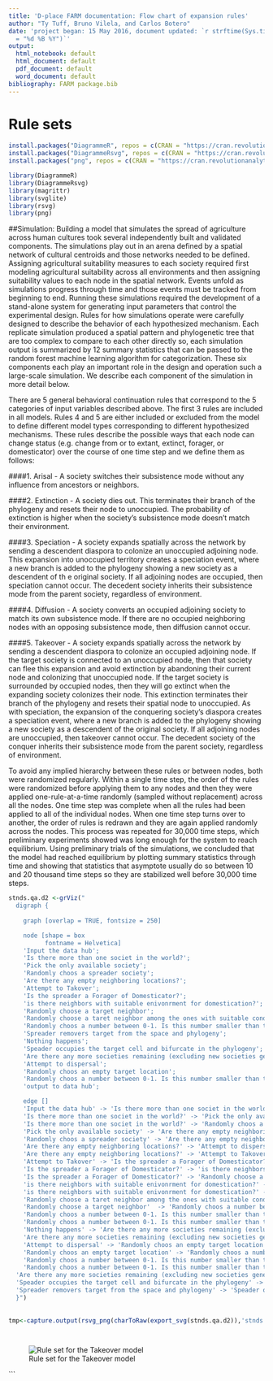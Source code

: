 ```yaml
---
title: 'D-place FARM documentation: Flow chart of expansion rules'
author: "Ty Tuff, Bruno Vilela, and Carlos Botero"
date: 'project began: 15 May 2016, document updated: `r strftime(Sys.time(), format
  = "%d %B %Y")`'
output:
  html_notebook: default
  html_document: default
  pdf_document: default
  word_document: default
bibliography: FARM package.bib
---
```


# Rule sets

```r
install.packages("DiagrammeR", repos = c(CRAN = "https://cran.revolutionanalytics.com"))
install.packages("DiagrammeRsvg", repos = c(CRAN = "https://cran.revolutionanalytics.com"))
install.packages("png", repos = c(CRAN = "https://cran.revolutionanalytics.com"))

library(DiagrammeR)
library(DiagrammeRsvg)
library(magrittr)
library(svglite)
library(rsvg)
library(png)

```


##Simulation:
  Building a model that simulates the spread of agriculture across human cultures took several independently built and validated components. The simulations play out in an arena defined by a spatial network of cultural centroids and those networks needed to be defined. Assigning agricultural suitability measures to each society required first modeling agricultural suitability across all environments and then assigning suitability values to each node in the spatial network. Events unfold as simulations progress through time and those events must be tracked from beginning to end. Running these simulations required the development of a stand-alone system for generating input parameters that control the experimental design.  Rules for how simulations operate were carefully designed to describe the behavior of each hypothesized mechanism. Each replicate simulation produced a spatial pattern and phylogenetic tree that are too complex to compare to each other directly so, each simulation output is summarized by 12 summary statistics that can be passed to the random forest machine learning algorithm for categorization. These six components each play an important role in the design and operation such a large-scale simulation. We describe each component of the simulation in more detail below. 

  There are 5 general behavioral continuation rules that correspond to the 5 categories of input variables described above. The first 3 rules are included in all models. Rules 4 and 5 are either included or excluded from the model to define different model types corresponding to different hypothesized mechanisms. These rules describe the possible ways that each node can change status (e.g. change from or to extant, extinct, forager, or domesticator) over the course of one time step and we define them as follows:

####1.	Arisal - 
A society switches their subsistence mode without any influence from ancestors or neighbors.  

####2.	Extinction - 
A society dies out. This terminates their branch of the phylogeny and resets their node to unoccupied. The probability of extinction is higher when the society's subsistence mode doesn't match their environment.  

####3.	Speciation - 
A society expands spatially across the network by sending a descendent diaspora to colonize an unoccupied adjoining node. This expansion into unoccupied territory creates a speciation event, where a new branch is added to the phylogeny showing a new society as a descendent of th e original society. If all adjoining nodes are occupied, then speciation cannot occur. The decedent society inherits their subsistence mode from the parent society, regardless of environment.

####4.	Diffusion - 
A society converts an occupied adjoining society to match its own subsistence mode. If there are no occupied neighboring nodes with an opposing subsistence mode, then diffusion cannot occur. 

####5.	Takeover - 
A society expands spatially across the network by sending a descendent diaspora to colonize an occupied adjoining node. If the target society is connected to an unoccupied node, then that society can flee this expansion and avoid extinction by abandoning their current node and colonizing that unoccupied node. If the target society is surrounded by occupied nodes, then they will go extinct when the expanding society colonizes their node. This extinction terminates their branch of the phylogeny and resets their spatial node to unoccupied. As with speciation, the expansion of the conquering society's diaspora creates a speciation event, where a new branch is added to the phylogeny showing a new society as a descendent of the original society. If all adjoining nodes are unoccupied, then takeover cannot occur. The decedent society of the conquer inherits their subsistence mode from the parent society, regardless of environment.

  To avoid any implied hierarchy between these rules or between nodes, both were randomized regularly. Within a single time step, the order of the rules were randomized before applying them to any nodes and then they were applied one-rule-at-a-time randomly (sampled without replacement) across all the nodes. One time step was complete when all the rules had been applied to all of the individual nodes. When one time step turns over to another, the order of rules is redrawn and they are again applied randomly across the nodes. This process was repeated for 30,000 time steps, which preliminary experiments showed was long enough for the system to reach equilibrium. Using preliminary trials of the simulations, we concluded that the model had reached equilibrium by plotting summary statistics through time and showing that statistics that asymptote usually do so between 10 and 20 thousand time steps so they are stabilized well before 30,000 time steps. 






```r
stnds.qa.d2 <-grViz("
  digraph {
    
    graph [overlap = TRUE, fontsize = 250]

    node [shape = box
          fontname = Helvetica]
    'Input the data hub'; 
    'Is there more than one societ in the world?'; 
    'Pick the only available society';
    'Randomly choos a spreader society';
    'Are there any empty neighboring locations?';
    'Attempt to Takover';
    'Is the spreader a Forager of Domesticator?';
    'is there neighbors with suitable enivonrment for domestication?';
    'Randomly choose a target neighbor';
    'Randomly choose a taret neighbor among the ones with suitable condition for domestication';
    'Randomly choos a number between 0-1. Is this number smaller than the probability of takeover for the confict category**?';
    'Spreader removers target from the space and phylogeny';
    'Nothing happens';
    'Speader occupies the target cell and bifurcate in the phylogeny';
    'Are there any more societies remaining (excluding new societies generated during this loop) that did not go through the expansion process?';
    'Attempt to dispersal';
    'Randomly choos an empty target location';
    'Randomly choos a number between 0-1. Is this number smaller than the probabilityy of speciation for the spreader societ trait in the pre=expanding location environment?';
    'output to data hub';

    edge []
    'Input the data hub' -> 'Is there more than one societ in the world?';
    'Is there more than one societ in the world?' -> 'Pick the only available society' [label = 'NO'];
    'Is there more than one societ in the world?' -> 'Randomly choos a spreader society' [label = 'YES'];
    'Pick the only available society' -> 'Are there any empty neighboring locations?';
    'Randomly choos a spreader society' -> 'Are there any empty neighboring locations?';
    'Are there any empty neighboring locations?' -> 'Attempt to dispersal' [label = 'YES'];
    'Are there any empty neighboring locations?' -> 'Attempt to Takover' [label = 'NO'];
    'Attempt to Takover' -> 'Is the spreader a Forager of Domesticator?';
    'Is the spreader a Forager of Domesticator?' -> 'is there neighbors with suitable enivonrment for domestication?' [label = 'Domesticator'];
    'Is the spreader a Forager of Domesticator?' -> 'Randomly choose a target neighbor' [label = 'Forager'];
    'is there neighbors with suitable enivonrment for domestication?' -> 'Randomly choose a target neighbor' [label = 'NO'];
    'is there neighbors with suitable enivonrment for domestication?' -> 'Randomly choose a taret neighbor among the ones with suitable condition for domestication' [label = 'YES'];
    'Randomly choose a taret neighbor among the ones with suitable condition for domestication' -> 'Randomly choos a number between 0-1. Is this number smaller than the probability of takeover for the confict category**?';
    'Randomly choose a target neighbor'  -> 'Randomly choos a number between 0-1. Is this number smaller than the probability of takeover for the confict category**?' ;
    'Randomly choos a number between 0-1. Is this number smaller than the probability of takeover for the confict category**?' -> 'Spreader removers target from the space and phylogeny' [label = 'YES'];
    'Randomly choos a number between 0-1. Is this number smaller than the probability of takeover for the confict category**?' -> 'Nothing happens' [label = 'NO'];
    'Nothing happens' -> 'Are there any more societies remaining (excluding new societies generated during this loop) that did not go through the expansion process?';
    'Are there any more societies remaining (excluding new societies generated during this loop) that did not go through the expansion process?' ->  'output to data hub' [label = 'NO'];
    'Attempt to dispersal' -> 'Randomly choos an empty target location';
    'Randomly choos an empty target location' -> 'Randomly choos a number between 0-1. Is this number smaller than the probabilityy of speciation for the spreader societ trait in the pre=expanding location environment?';
    'Randomly choos a number between 0-1. Is this number smaller than the probabilityy of speciation for the spreader societ trait in the pre=expanding location environment?' -> 'Speader occupies the target cell and bifurcate in the phylogeny' [label = 'YES'];
    'Randomly choos a number between 0-1. Is this number smaller than the probabilityy of speciation for the spreader societ trait in the pre=expanding location environment?' -> 'Nothing happens' [label = 'NO'];
  'Are there any more societies remaining (excluding new societies generated during this loop) that did not go through the expansion process?' ->  'Is there more than one societ in the world?' [label = 'YES'];
  'Speader occupies the target cell and bifurcate in the phylogeny' -> 'Are there any more societies remaining (excluding new societies generated during this loop) that did not go through the expansion process?';
  'Spreader removers target from the space and phylogeny' -> 'Speader occupies the target cell and bifurcate in the phylogeny';
  }") 
  
   
tmp<-capture.output(rsvg_png(charToRaw(export_svg(stnds.qa.d2)),'stnds.qa.png', width=5800, height=4800))




```


![Rule set for the Takeover model](stnds.qa.png)


```







